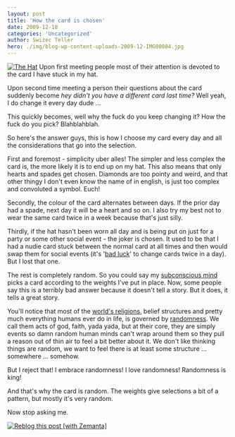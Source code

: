```yaml
---
layout: post
title: 'How the card is chosen'
date: 2009-12-18
categories: 'Uncategorized'
author: Swizec Teller
hero: ./img/blog-wp-content-uploads-2009-12-IMG00084.jpg
---
```

[![The Hat](http://swizec.com/blog/wp-content/uploads/2009/12/IMG00084.jpg "The Hat")](./img/blog-wp-content-uploads-2009-12-IMG00084.jpg) Upon first meeting people most of their attention is devoted to the card I have stuck in my hat.



Upon second time meeting a person their questions about the card suddenly become _hey didn't you have a different card last time?_ Well yeah, I do change it every day dude ...



This quickly becomes, well why the fuck do you keep changing it? How the fuck do you pick? Blahblahblah.



So here's the answer guys, this is how I choose my card every day and all the considerations that go into the selection.



First and foremost - simplicity uber alles! The simpler and less complex the card is, the more likely it is to end up on my hat. This also means that only hearts and spades get chosen. Diamonds are too pointy and weird, and that other thingy I don't even know the name of in english, is just too complex and convoluted a symbol. Euch!



Secondly, the colour of the card alternates between days. If the prior day had a spade, next day it will be a heart and so on. I also try my best not to wear the same card twice in a week because that's just silly.



Thirdly, if the hat hasn't been worn all day and is being put on just for a party or some other social event - the joker is chosen. It used to be that I had a nudie card stuck between the normal card at all times and then would swap them for social events (it's '[bad luck](http://en.wikipedia.org/wiki/Luck "Luck")' to change cards twice in a day). But I lost that one.



The rest is completely random. So you could say my [subconscious mind](http://en.wikipedia.org/wiki/Subconscious "Subconscious") picks a card according to the weights I've put in place. Now, some people say this is a terribly bad answer because it doesn't tell a story. But it does, it tells a great story.



You'll notice that most of the [world's religions](http://en.wikipedia.org/wiki/Major_religious_groups "Major religious groups"), belief structures and pretty much everything humans ever do in life, is governed by [randomness](http://en.wikipedia.org/wiki/Randomness "Randomness"). We call them acts of god, faith, yada yada, but at their core, they are simply events so damn random human minds can't wrap around them so they pull a reason out of thin air to feel a bit better about it. We don't like thinking things are random, we want to feel there is at least some structure ... somewhere ... somehow.



But I reject that! I embrace randomness! I love randomness! Randomness is king!



And that's why the card is random. The weights give selections a bit of a pattern, but mostly it's very random.



Now stop asking me.

[![Reblog this post \[with Zemanta\]](http://img.zemanta.com/reblog_e.png?x-id=15112c01-6121-4a5e-a6bf-ab2544c79571)](http://reblog.zemanta.com/zemified/15112c01-6121-4a5e-a6bf-ab2544c79571/ "Reblog this post \[with Zemanta]")